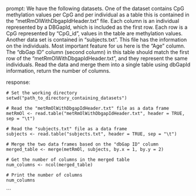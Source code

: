 prompt:
We have the following datasets. One of the dataset contains CpG methylation values per CpG and per individual as a table this is contained in the “metRmOlWithDbgapIdHeader.txt” file. Each column is an individual represented by a DBGapId, which is included as the first row. Each row is a CpG represented by "CpG_id", values in the table are methylation values. Another data set is contained in “subjects.txt”. This file has the information on the individuals. Most important feature for us here is the "Age" column. The "dbGap ID" column (second column) in this table should match the first row of the "metRmOlWithDbgapIdHeader.txt", and they represent the same individuals. 
Read the data and merge them into a single table using dbGapId information, return the number of columns.

response:
```
# Set the working directory
setwd("path_to_directory_containing_datasets")

# Read the "metRmOlWithDbgapIdHeader.txt" file as a data frame
metRmOl <- read.table("metRmOlWithDbgapIdHeader.txt", header = TRUE, sep = "\t")

# Read the "subjects.txt" file as a data frame
subjects <- read.table("subjects.txt", header = TRUE, sep = "\t")

# Merge the two data frames based on the "dbGap ID" column
merged_table <- merge(metRmOl, subjects, by.x = 1, by.y = 2)

# Get the number of columns in the merged table
num_columns <- ncol(merged_table)

# Print the number of columns
num_columns
```
```
